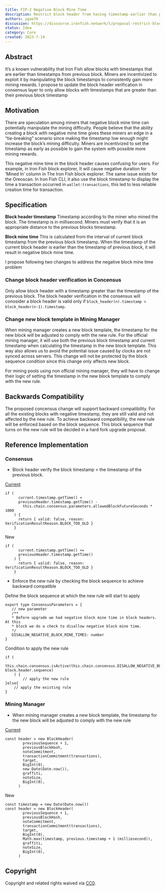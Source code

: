 ```yaml
---
title: FIP-2 Negative Block Mine Time
description: Restrict block header from having timestamp earlier than previous block.
authors: ygao76
discussion: https://discourse.ironfish.network/t/proposal-restrict-block-from-having-timestamp-earlier-than-previous-block/50
status: Idea
category: Core
created: 2023-7-19
---
```


## Abstract
It’s a known vulnerability that Iron Fish allow blocks with timestamps that are earlier than timestamps from previous block. Miners are incentivized to exploit it by manipulating the block timestamps to consistently gain more mining rewards. I propose to update the block header verification in consensus layer to only allow blocks with timestamps that are greater than their previous block timestamp

## Motivation

There are speculation among miners that negative block mine time can potentially manipulate the mining difficulty. People believe that the ability creating a block with negative mine time gives these miners an edge in a “tie-breaking” scenario since making the timestamp low enough might increase the block’s mining difficulty. Miners are incentivized to set the timestamp as early as possible to gain the system with possible more mining rewards.

This negative mine time in the block header causes confusing for users. For example, in Iron Fish block explorer, It will cause negative duration for ‘Mined In’ column in The Iron Fish block explorer. The same issue exists for the Oreoscan. In Iron Fish CLI, it also use the block timestamp to display the time a transaction occurred in `wallet:transactions`, this led to less reliable creation time for transaction.

## Specification

**Block header timestamp**
Timestamp according to the miner who mined the block.  The timestamp is in millisecond. Miners must verify that it is an appropriate distance to the previous blocks timestamp.

**Block mine time**
This is calculated from the interval of current block timestamp from the previous block timestamp. When the timestamp of the current block header is earlier than the timestamp of previous block, it will result in negative block mine time.

I propose following two changes to address the negative block mine time problem

### Change block header verification in Concensus

Only allow block header with a timestamp greater than the timestamp of the previous block. The block header verification in the consensus will conosider a block header  is valid only if `block_header(n).timestamp > block_header(n-1).timestamp`.

### Change new block template in Mining Manager 
When mining manager creates a new block template, the timestamp for the new block will be adjusted to comply with the new rule. For the official mining manager, it will use both the previous block timestamp and current timestamp when calculating the timestamp in the new block template. This way also allows us to avoid the potential issue caused by clocks are not synced across servers. This change will not be protected by the block sequence condition since this change only affects new block.

For mining pools using non official mining manager, they will have to change their logic of setting the timestamp in the new block template to comply with the new rule.


## Backwards Compatibility 

The proposed concensus change will support backward compatibility. For all the existing blocks with negative timestamp, they are still valid and not affected by the new rule. To achieve backward compatibility, the new rule will be enforced based on the block sequence. This block sequence that turns on the new rule will be decided in a hard fork upgrade proposal. 

## Reference Implementation

### Consensus

- Block header verify the block timestamp > the timestamp of the previous block.

[Current](https://github.com/iron-fish/ironfish/blob/master/ironfish/src/consensus/verifier.ts#L203) 

```
if (
      current.timestamp.getTime() <
      previousHeader.timestamp.getTime() -
        this.chain.consensus.parameters.allowedBlockFutureSeconds * 1000
    ) {
      return { valid: false, reason: VerificationResultReason.BLOCK_TOO_OLD }
    }
```

New

```
if (
      current.timestamp.getTime() <=
      previousHeader.timestamp.getTime() 
    ) {
      return { valid: false, reason: VerificationResultReason.BLOCK_TOO_OLD }
    }
```

- Enforce the new rule by checking the block sequence to achieve backward compatible

Define the block sequence at which the new rule will start to apply

```
export type ConsensusParameters = {
   // new parameter
   /**
   * Before upgrade we had negative block mine time in block headers. At this 
   * block we do a check to disallow negative block mine time.
   */
   DISALLOW_NEGATIVE_BLOCK_MINE_TIMES: number
}
```

Condition to apply the new rule

```
if (
      this.chain.consensus.isActive(this.chain.consensus.DISALLOW_NEGATIVE_BLOCK_MINE_TIMES, block.header.sequence)
    ) {
		// apply the new rule
}else{
    // apply the existing rule
}
```

### Mining Manager

- When mining manager creates a new block template, the timestamp for the new block will be adjusted to comply with the new rule

[Current](https://github.com/iron-fish/ironfish/blob/master/ironfish/src/blockchain/blockchain.ts#L978) 

```
const header = new BlockHeader(
        previousSequence + 1,
        previousBlockHash,
        noteCommitment,
        transactionCommitment(transactions),
        target,
        BigInt(0),
        new Date(Date.now()),
        graffiti,
        noteSize,
        BigInt(0),
      )
```

New

```
const timestamp = new Date(Date.now())
const header = new BlockHeader(
        previousSequence + 1,
        previousBlockHash,
        noteCommitment,
        transactionCommitment(transactions),
        target,
        BigInt(0),
        Math.max(timestamp, previous.timestamp + 1 (milliesecond)),
        graffiti,
        noteSize,
        BigInt(0),
      )
```

## Copyright

Copyright and related rights waived via [CC0](https://creativecommons.org/share-your-work/public-domain/cc0/).